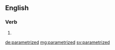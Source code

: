 ==English==

===Verb===
{{head|en|verb form}}

# {{en-past of|parametrize}}

[[de:parametrized]]
[[mg:parametrized]]
[[sv:parametrized]]